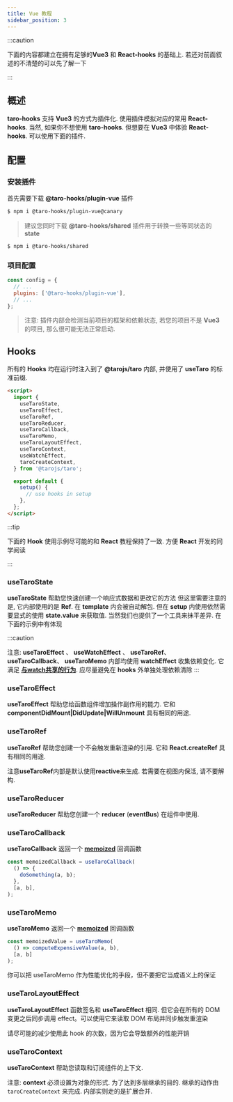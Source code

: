 ```yaml
---
title: Vue 教程
sidebar_position: 3
---
```



:::caution

下面的内容都建立在拥有足够的**Vue3** 和 **React-hooks** 的基础上. 若还对前面叙述的不清楚的可以先了解一下

:::

## 概述

**taro-hooks** 支持 **Vue3** 的方式为插件化. 使用插件模拟对应的常用 **React-hooks**. 当然, 如果你不想使用 **taro-hooks**. 但想要在 **Vue3** 中体验 **React-hooks**. 可以使用下面的插件.

## 配置

### 安装插件

首先需要下载 **@taro-hooks/plugin-vue** 插件

```bash
$ npm i @taro-hooks/plugin-vue@canary
```

> 建议您同时下载 **@taro-hooks/shared** 插件用于转换一些等同状态的 **state**

```bash
$ npm i @taro-hooks/shared
```

### 项目配置

```js title="config/index.js"
const config = {
  // ...
  plugins: ['@taro-hooks/plugin-vue'],
  // ...
};
```

> 注意: 插件内部会检测当前项目的框架和依赖状态, 若您的项目不是 **Vue3** 的项目, 那么很可能无法正常启动.

## **Hooks**

所有的 **Hooks** 均在运行时注入到了 **@tarojs/taro** 内部, 并使用了 **useTaro** 的标准前缀.

```html title="example/index.vue" showLineNumbers
<script>
  import {
    useTaroState,
    useTaroEffect,
    useTaroRef,
    useTaroReducer,
    useTaroCallback,
    useTaroMemo,
    useTaroLayoutEffect,
    useTaroContext,
    useWatchEffect,
    taroCreateContext,
  } from '@tarojs/taro';

  export default {
    setup() {
      // use hooks in setup
    },
  };
</script>
```

:::tip

下面的 **Hook** 使用示例尽可能的和 **React** 教程保持了一致. 方便 **React** 开发的同学阅读

:::

### **useTaroState**

**useTaroState** 帮助您快速创建一个响应式数据和更改它的方法
但这里需要注意的是, 它内部使用的是 **Ref**. 在 **template** 内会被自动解包. 但在 **setup** 内使用依然需要显式的使用 **state.value** 来获取值. 当然我们也提供了一个工具来抹平差异. 在下面的示例中有体现

<UseTaroState />

:::caution

注意: **useTaroEffect** 、 **useWatchEffect** 、 **useTaroRef**、 **useTaroCallback**、 **useTaroMemo** 内部均使用 **watchEffect** 收集依赖变化. 它满足 [**与watch共享的行为**](https://v3.cn.vuejs.org/guide/reactivity-computed-watchers.html#%E4%B8%8E-watcheffect-%E5%85%B1%E4%BA%AB%E7%9A%84%E8%A1%8C%E4%B8%BA). 应尽量避免在 **hooks** 外单独处理依赖清除
:::

### **useTaroEffect**

**useTaroEffect** 帮助您给函数组件增加操作副作用的能力. 它和 **componentDidMount|DidUpdate|WillUnmount** 具有相同的用途.

<UseTaroEffect />

### **useTaroRef**

**useTaroRef** 帮助您创建一个不会触发重新渲染的引用. 它和 **React.createRef** 具有相同的用途.

<UseTaroRef />

<Alert type="warning">
注意<strong>useTaroRef</strong>内部是默认使用<strong>reactive</strong>来生成. 若需要在视图内保活, 请不要解构.
</Alert>

### **useTaroReducer**

**useTaroReducer** 帮助您创建一个 **reducer** (**eventBus**) 在组件中使用.

<UseTaroReducer />

### **useTaroCallback**

**useTaroCallback** 返回一个 [**memoized**](https://en.wikipedia.org/wiki/Memoization) 回调函数

```js showLineNumbers title="/useCallback/index.vue"
const memoizedCallback = useTaroCallback(
  () => {
    doSomething(a, b);
  },
  [a, b],
);
```

### **useTaroMemo**

**useTaroMemo** 返回一个 [**memoized**](https://en.wikipedia.org/wiki/Memoization) 回调函数

```js showLineNumbers title="/useMemo/index.vue"
const memoizedValue = useTaroMemo(
  () => computeExpensiveValue(a, b),
  [a, b]
);
```

<Alert type="warning">
你可以把 useTaroMemo 作为性能优化的手段，但不要把它当成语义上的保证
</Alert>

### **useTaroLayoutEffect**

**useTaroLayoutEffect** 函数签名和 **useTaroEffect** 相同. 但它会在所有的 DOM 变更之后同步调用 effect。可以使用它来读取 DOM 布局并同步触发重渲染

<Alert type="danger">
请尽可能的减少使用此 hook 的次数，因为它会导致额外的性能开销
</Alert>

### **useTaroContext**

**useTaroContext** 帮助您读取和订阅组件的上下文.

<UseTaroContext />

<Alert type="danger">
注意: <strong>context</strong> 必须设置为对象的形式. 为了达到多层继承的目的. 继承的动作由 <code>taroCreateContext</code> 来完成. 内部实则走的是扩展合并.
</Alert>
